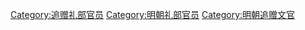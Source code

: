 [[Category:追赠礼部官员|Category:追赠礼部官员]]
[[Category:明朝礼部官员|Category:明朝礼部官员]]
[[Category:明朝追赠文官|Category:明朝追赠文官]]